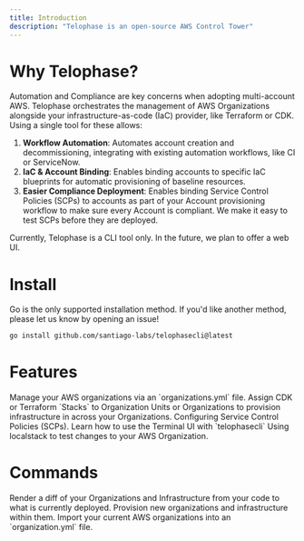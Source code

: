 ```yaml
---
title: Introduction
description: "Telophase is an open-source AWS Control Tower"
---
```


# Why Telophase?
Automation and Compliance are key concerns when adopting multi-account AWS. Telophase orchestrates the management of AWS Organizations alongside your infrastructure-as-code (IaC) provider, like Terraform or CDK. Using a single tool for these allows:
1. **Workflow Automation**: Automates account creation and decommissioning, integrating with existing automation workflows, like CI or ServiceNow.
2. **IaC & Account Binding**: Enables binding accounts to specific IaC blueprints for automatic provisioning of baseline resources.
3. **Easier Compliance Deployment**: Enables binding Service Control Policies (SCPs) to accounts as part of your Account provisioning workflow to make sure every Account is compliant. We make it easy to test SCPs before they are deployed.

Currently, Telophase is a CLI tool only. In the future, we plan to offer a web UI.

# Install
Go is the only supported installation method. If you'd like another method, please let us know by opening an issue!
```bash
go install github.com/santiago-labs/telophasecli@latest
```

# Features
<CardGroup cols={2}>
    <Card
        title="Manage AWS Organizations"
        icon="sitemap"
        href="/features/Manage-AWS-Organizations"
    >
      Manage your AWS organizations via an `organizations.yml` file.
    </Card>
    <Card
        title="Assign IaC Blueprints to Accounts"
        icon="hand-pointer"
        href="/features/Assign-IaC-Stacks-To-Accounts"
    >
      Assign CDK or Terraform `Stacks` to Organization Units or Organizations to provision infrastructure in across your Organizations.
    </Card>
    <Card
        title="Service Control Policies"
        icon="police-box"
        href="/features/scps"
    >
      Configuring Service Control Policies (SCPs).
    </Card>
    <Card
        title="Using the Terminal UI"
        icon="computer-classic"
        href="/features/tui"
    >
      Learn how to use the Terminal UI with `telophasecli`
    </Card>
    <Card
        title="Testing"
        icon="vial"
        href="/features/localstack"
    >
      Using localstack to test changes to your AWS Organization.
    </Card>
</CardGroup>

# Commands
<CardGroup cols={2}>
    <Card
        title="telophasecli diff"
        href="/commands/diff"
    >
      Render a diff of your Organizations and Infrastructure from your code to what is currently deployed. 
    </Card>
    <Card
        title="telophasecli deploy"
        href="/commands/deploy"
    >
      Provision new organizations and infrastructure within them.
    </Card>
        <Card
        title="Account Import"
        href="/commands/account-import"
    >
      Import your current AWS organizations into an `organization.yml` file.
    </Card>
</CardGroup>